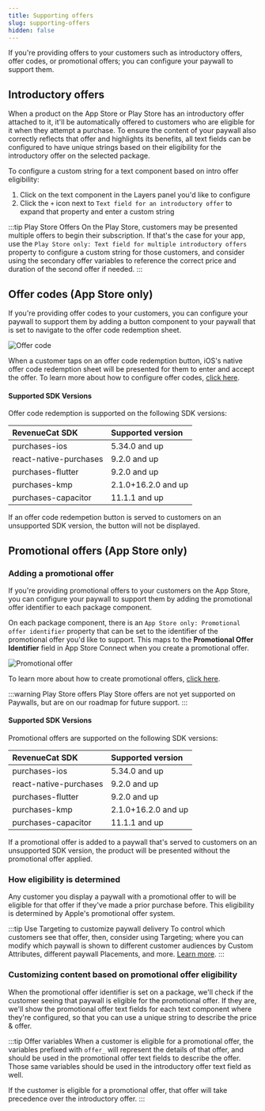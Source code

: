 ```yaml
---
title: Supporting offers
slug: supporting-offers
hidden: false
---
```


If you're providing offers to your customers such as introductory offers, offer codes, or promotional offers; you can configure your paywall to support them.

## Introductory offers

When a product on the App Store or Play Store has an introductory offer attached to it, it'll be automatically offered to customers who are eligible for it when they attempt a purchase. To ensure the content of your paywall also correctly reflects that offer and highlights its benefits, all text fields can be configured to have unique strings based on their eligibility for the introductory offer on the selected package.

To configure a custom string for a text component based on intro offer eligibility:

1. Click on the text component in the Layers panel you'd like to configure
2. Click the `+` icon next to `Text field for an introductory offer` to expand that property and enter a custom string

:::tip Play Store Offers
On the Play Store, customers may be presented multiple offers to begin their subscription. If that's the case for your app, use the `Play Store only: Text field for multiple introductory offers` property to configure a custom string for those customers, and consider using the secondary offer variables to reference the correct price and duration of the second offer if needed.
:::

## Offer codes (App Store only)

If you're providing offer codes to your customers, you can configure your paywall to support them by adding a button component to your paywall that is set to navigate to the offer code redemption sheet.

 ![Offer code](/docs_images/paywalls/paywalls-offer-code.png)

When a customer taps on an offer code redemption button, iOS's native offer code redemption sheet will be presented for them to enter and accept the offer. To learn more about how to configure offer codes, [click here](https://www.revenuecat.com/docs/subscription-guidance/subscription-offers/ios-subscription-offers#offer-codes).

#### Supported SDK Versions 

Offer code redemption is supported on the following SDK versions:

| RevenueCat SDK           | Supported version | 
| :----------------------- | :--------------------------------------------- |
| purchases-ios             | 5.34.0 and up                 |
| react-native-purchases | 9.2.0 and up                 | 
| purchases-flutter         | 9.2.0 and up                 |
| purchases-kmp             | 2.1.0+16.2.0 and up                  |
| purchases-capacitor       | 11.1.1 and up                        |

If an offer code redempetion button is served to customers on an unsupported SDK version, the button will not be displayed.

## Promotional offers (App Store only)

### Adding a promotional offer

If you're providing promotional offers to your customers on the App Store, you can configure your paywall to support them by adding the promotional offer identifier to each package component.

On each package component, there is an `App Store only: Promotional offer identifier` property that can be set to the identifier of the promotional offer you'd like to support. This maps to the **Promotional Offer Identifier** field in App Store Connect when you create a promotional offer.

 ![Promotional offer](/docs_images/paywalls/paywalls-promotional-offer.png)

 To learn more about how to create promotional offers, [click here](https://www.revenuecat.com/docs/subscription-guidance/subscription-offers/ios-subscription-offers#promotional-offers).

 :::warning Play Store offers
 Play Store offers are not yet supported on Paywalls, but are on our roadmap for future support.
 :::

#### Supported SDK Versions 

Promotional offers are supported on the following SDK versions:

| RevenueCat SDK           | Supported version | 
| :----------------------- | :--------------------------------------------- |
| purchases-ios             | 5.34.0 and up                 |
| react-native-purchases | 9.2.0 and up                 | 
| purchases-flutter         | 9.2.0 and up                 |
| purchases-kmp             | 2.1.0+16.2.0 and up                  |
| purchases-capacitor       | 11.1.1 and up                        |

If a promotional offer is added to a paywall that's served to customers on an unsupported SDK version, the product will be presented without the promotional offer applied.

### How eligibility is determined

Any customer you display a paywall with a promotional offer to will be eligible for that offer if they've made a prior purchase before. This eligibility is determined by Apple's promotional offer system.

:::tip Use Targeting to customize paywall delivery
To control which customers see that offer, then, consider using Targeting; where you can modify which paywall is shown to different customer audiences by Custom Attributes, different paywall Placements, and more. [Learn more](/tools/targeting).
:::

### Customizing content based on promotional offer eligibility

When the promotional offer identifier is set on a package, we'll check if the customer seeing that paywall is eligible for the promotional offer. If they are, we'll show the promotional offer text fields for each text component where they're configured, so that you can use a unique string to describe the price & offer.

:::tip Offer variables
When a customer is eligible for a promotional offer, the variables prefixed with `offer_` will represent the details of that offer, and should be used in the promotional offer text fields to describe the offer. Those same variables should be used in the introductory offer text field as well.

If the customer is eligible for a promotional offer, that offer will take precedence over the introductory offer.
:::







